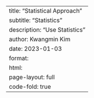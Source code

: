 ---
title: "Statistical Approach"
subtitle: "Statistics"
description: "Use Statistics"
author: Kwangmin Kim
date: 2023-01-03
format: 
  html:
    page-layout: full
    code-fold: true
---